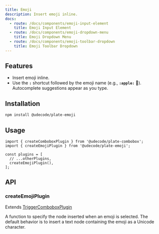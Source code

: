 ```yaml
---
title: Emoji
description: Insert emoji inline.
docs:
  - route: /docs/components/emoji-input-element
    title: Emoji Input Element
  - route: /docs/components/emoji-dropdown-menu
    title: Emoji Dropdown Menu
  - route: /docs/components/emoji-toolbar-dropdown
    title: Emoji Toolbar Dropdown
---
```


<ComponentPreview name="playground-demo" id="emoji" />

<PackageInfo>

## Features

- Insert emoji inline.
- Use the **`:`** shortcut followed by the emoji name (e.g., **`:apple:`** 🍎). Autocomplete suggestions appear as you type.

</PackageInfo>

## Installation

```bash
npm install @udecode/plate-emoji
```

## Usage

```tsx
import { createComboboxPlugin } from '@udecode/plate-combobox';
import { createEmojiPlugin } from '@udecode/plate-emoji';

const plugins = [
  // ...otherPlugins,
  createEmojiPlugin(),
];
```

## API

### createEmojiPlugin

Extends [TriggerComboboxPlugin](/docs/combobox#options)

<APIOptions>
<APIItem name="createEmojiNode" type="(emoji: TEmoji): ElementOrTextOf<any>" optional>
  A function to specify the node inserted when an emoji is selected. The default behavior is to insert a text node containing the emoji as a Unicode character.
</APIItem>
</APIOptions>
